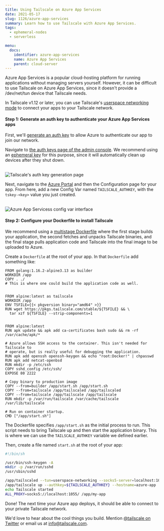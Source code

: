 ```yaml
---
title: Using Tailscale on Azure App Services
date: 2021-05-17
slug: 1126/azure-app-services
summary: Learn how to use Tailscale with Azure App Services.
tags:
  - ephemeral-nodes
  - serverless

menu:
  docs:
    identifier: azure-app-services
    name: Azure App Services
    parent: cloud-server
---
```


Azure App Services is a popular cloud-hosting platform for running applications without managing servers yourself. However, it can be difficult to use Tailscale on Azure App Services, since it doesn't provide a /dev/net/tun device that Tailscale needs.

In Tailscale v1.12 or later, you can use Tailscale's [userspace networking mode](/kb/1112/userspace-networking) to connect your apps to your Tailscale network.

#### Step 1: Generate an auth key to authenticate your Azure App Services apps

First, we'll [generate an auth key](/kb/1085/auth-keys) to allow Azure to authenticate our app to join our network.

Navigate to [the auth keys page of the admin console](https://login.tailscale.com/admin/settings/authkeys). We recommend using an [ephemeral key](/kb/1111/ephemeral-nodes) for this purpose, since it will automatically clean up devices after they shut down.

<br />
<Image
  src="/images/solutions/serverless-azure/ephemeral-keys.png"
  alt="Tailscale's auth key generation page"
  className="bordered"
  width={800}
  height={1156}
/>

Next, navigate to the [Azure Portal](https://portal.azure.com/) and then the Configuration page for your app. From here, add a new Config Var named `TAILSCALE_AUTHKEY`, with the `tskey-<key>` value you just created.

<br />
<Image
  src="/images/solutions/serverless-azure/azure-config-vars.png"
  alt="Azure App Servicess config var interface"
  width={1848}
  height={728}
/>

#### Step 2: Configure your Dockerfile to install Tailscale

We recommend using a [multistage Dockerfile](https://docs.docker.com/develop/develop-images/multistage-build/#use-multi-stage-builds) where the first stage builds your application, the second fetches and unpacks Tailscale binaries, and the final stage pulls application code and Tailscale into the final image to be uploaded to Azure.

Create a `Dockerfile` at the root of your app. In that `Dockerfile` add something like:

```docker
FROM golang:1.16.2-alpine3.13 as builder
WORKDIR /app
COPY . ./
# This is where one could build the application code as well.


FROM alpine:latest as tailscale
WORKDIR /app
ENV TSFILE={{< pkgversion binary="amd64" >}}
RUN wget https://pkgs.tailscale.com/stable/${TSFILE} && \
  tar xzf ${TSFILE} --strip-components=1


FROM alpine:latest
RUN apk update && apk add ca-certificates bash sudo && rm -rf /var/cache/apk/*

# Azure allows SSH access to the container. This isn't needed for Tailscale to
# operate, but is really useful for debugging the application.
RUN apk add openssh openssh-keygen && echo "root:Docker!" | chpasswd
RUN apk add netcat-openbsd
RUN mkdir -p /etc/ssh
COPY sshd_config /etc/ssh/
EXPOSE 80 2222

# Copy binary to production image
COPY --from=builder /app/start.sh /app/start.sh
COPY --from=tailscale /app/tailscaled /app/tailscaled
COPY --from=tailscale /app/tailscale /app/tailscale
RUN mkdir -p /var/run/tailscale /var/cache/tailscale /var/lib/tailscale

# Run on container startup.
CMD ["/app/start.sh"]
```

The Dockerfile specifies `/app/start.sh` as the initial process to run. This script needs to bring Tailscale up and then start the application binary. This is where we can use the `TAILSCALE_AUTHKEY` variable we defined earlier.

Then, create a file named `start.sh` at the root of your app:

```sh
#!/bin/sh

/usr/bin/ssh-keygen -A
mkdir -p /var/run/sshd
/usr/sbin/sshd

/app/tailscaled --tun=userspace-networking --socks5-server=localhost:1055 &
/app/tailscale up --authkey=${TAILSCALE_AUTHKEY} --hostname=azure-app
echo Tailscale started
ALL_PROXY=socks5://localhost:1055/ /app/my-app
```

Done! The next time your Azure app deploys, it should be able to connect to your private Tailscale network.

We'd love to hear about the cool things you build. Mention
[@tailscale on Twitter](https://twitter.com/tailscale) or email us at info@tailscale.com.
